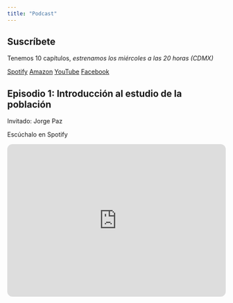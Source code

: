 ```yaml
---
title: "Podcast"
---
```


## Suscríbete

Tenemos 10 capítulos, *estrenamos los miércoles a las 20 horas (CDMX)*

[Spotify](tinyurl.com/demos-podcast)
[Amazon](https://music.amazon.com.mx/podcasts/e44029c3-5ccf-4e3d-9070-7c4a1cc819ec/demos)
[YouTube](https://www.youtube.com/@DEMOSPAPIME)
[Facebook](https://www.facebook.com/PE303423)

## Episodio 1: Introducción al estudio de la población

Invitado: Jorge Paz

Escúchalo en Spotify

```{=html}
<iframe style="border-radius:12px" src="https://open.spotify.com/embed/episode/19JLyMaYWXXcC9zmGzvPaa?utm_source=generator" width="100%" height="352" frameBorder="0" allowfullscreen="" allow="autoplay; clipboard-write; encrypted-media; fullscreen; picture-in-picture" loading="lazy"></iframe>
```

